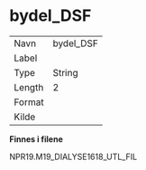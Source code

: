 
# bydel_DSF {-}

| | |
|----|----|
| Navn     | bydel_DSF |
| Label    |  |
| Type     | String |
| Length   | 2    |
| Format   |  |
| Kilde    |   |

**Finnes i filene**

NPR19.M19_DIALYSE1618_UTL_FIL

